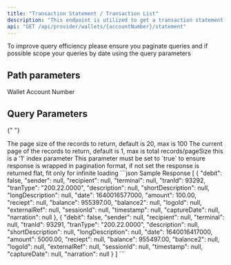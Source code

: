```yaml
---
title: "Transaction Statement / Transaction List"
description: "This endpoint is utilized to get a transaction statement and retrieve a list of transaction on a wallet"
api: "GET /api/provider/wallets/{accountNumber}/statement"
---
```


<Tip>
  To improve query efficiency please ensure you paginate queries and if possible
  scope your queries by date using the query parameters
</Tip>

## Path parameters

<ParamField path="accountNumber" type="number" required>
  Wallet Account Number
</ParamField>

## Query Parameters

{" "}


<ParamField query="pageSize" type="number" optional default="20">
  The page size of the records to return, default is 20, max is 100
</ParamField>

<ParamField query="page" type="number" optional default="1">
  The current page of the records to return, default is 1, max is total
  records/pageSize this is a '1' index parameter
</ParamField>

<ParamField query="wrap" type="boolean" placeholder="true" default="true">
  This parameter must be set to `true` to ensure response is wrapped in
  pagination format, if not set the response is returned flat, fit only for
  infinite loading
</ParamField>

<ResponseExample>
```json Sample Response
[
    {
        "debit": false,
        "sender": null,
        "recipient": null,
        "terminal": null,
        "tranId": 93292,
        "tranType": "200.22.0000",
        "description": null,
        "shortDescription": null,
        "longDescription": null,
        "date": 1640016577000,
        "amount": 100.00,
        "reciept": null,
        "balance": 955397.00,
        "balance2": null,
        "logoId": null,
        "externalRef": null,
        "sessionId": null,
        "timestamp": null,
        "captureDate": null,
        "narration": null
},
{
        "debit": false,
        "sender": null,
        "recipient": null,
        "terminal": null,
        "tranId": 93291,
        "tranType": "200.22.0000",
        "description": null,
        "shortDescription": null,
        "longDescription": null,
        "date": 1640016417000,
        "amount": 5000.00,
        "reciept": null,
        "balance": 955497.00,
        "balance2": null,
        "logoId": null,
        "externalRef": null,
        "sessionId": null,
        "timestamp": null,
        "captureDate": null,
        "narration": null
    }
]
```
</ResponseExample>
